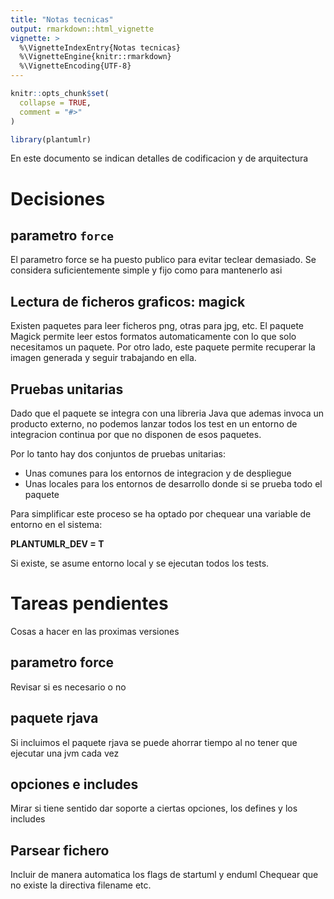 ```yaml
---
title: "Notas tecnicas"
output: rmarkdown::html_vignette
vignette: >
  %\VignetteIndexEntry{Notas tecnicas}
  %\VignetteEngine{knitr::rmarkdown}
  %\VignetteEncoding{UTF-8}
---
```


```r
knitr::opts_chunk$set(
  collapse = TRUE,
  comment = "#>"
)
```

```r
library(plantumlr)
```

En este documento se indican detalles de codificacion y de arquitectura 

# Decisiones

## parametro `force`

El parametro force se ha puesto publico para evitar teclear demasiado.
Se considera suficientemente simple y fijo como para mantenerlo asi

## Lectura de ficheros graficos: magick

Existen paquetes para leer ficheros png, otras para jpg, etc.
El paquete Magick permite leer estos formatos automaticamente con lo que solo necesitamos un paquete.
Por otro lado, este paquete permite recuperar la imagen generada y seguir trabajando en ella.

## Pruebas unitarias

Dado que el paquete se integra con una libreria Java que ademas invoca un producto externo, no podemos lanzar todos los test en un entorno de integracion continua por que no disponen de esos paquetes.

Por lo tanto hay dos conjuntos de pruebas unitarias:

- Unas comunes para los entornos de integracion y de despliegue
- Unas locales para los entornos de desarrollo donde si se prueba todo el paquete

Para simplificar este proceso se ha optado por chequear una variable de entorno en el sistema:

**PLANTUMLR_DEV = T**

Si existe, se asume entorno local y se ejecutan todos los tests.

# Tareas pendientes

Cosas a hacer en las proximas versiones

## parametro force

Revisar si es necesario o no

## paquete rjava

Si incluimos el paquete rjava se puede ahorrar tiempo al no tener que ejecutar una jvm cada vez

## opciones e includes

Mirar si tiene sentido dar soporte a ciertas opciones, los defines y los includes

## Parsear fichero

Incluir de manera automatica los flags de startuml y enduml
Chequear que no existe la directiva filename
etc.

